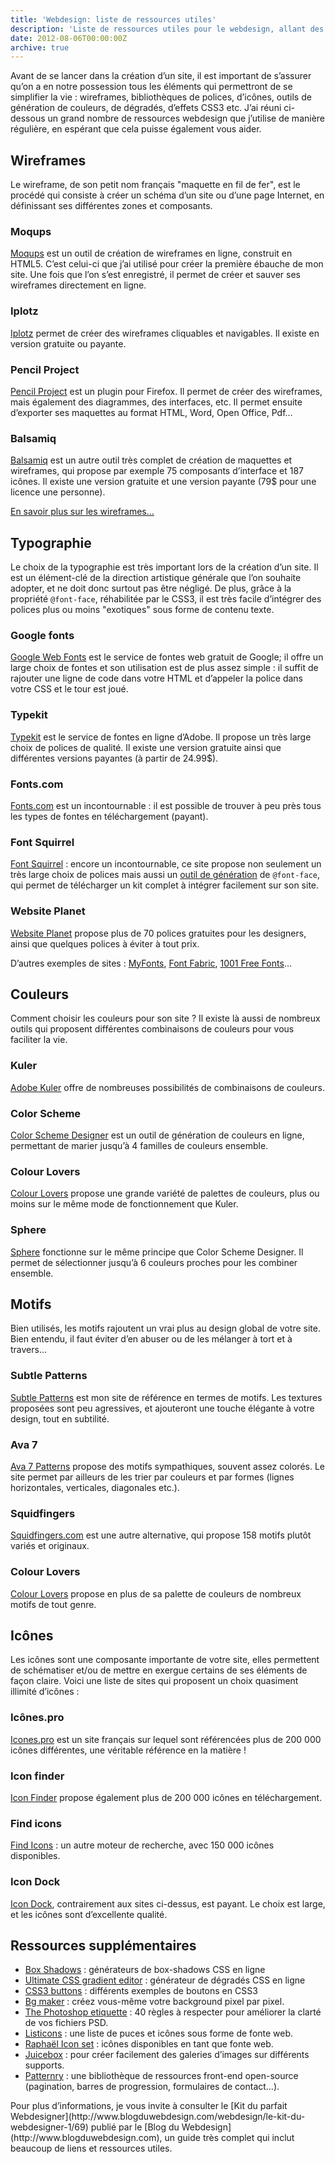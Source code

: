 ```yaml
---
title: 'Webdesign: liste de ressources utiles'
description: 'Liste de ressources utiles pour le webdesign, allant des wireframes aux couleurs, polices etc.'
date: 2012-08-06T00:00:00Z
archive: true
---
```


Avant de se lancer dans la création d’un site, il est important de s’assurer qu’on a en notre possession tous les éléments qui permettront de se simplifier la vie : wireframes, bibliothèques de polices, d’icônes, outils de génération de couleurs, de dégradés, d’effets CSS3 etc. J’ai réuni ci-dessous un grand nombre de ressources webdesign que j’utilise de manière régulière, en espérant que cela puisse également vous aider.

## Wireframes

Le wireframe, de son petit nom français "maquette en fil de fer", est le procédé qui consiste à créer un schéma d’un site ou d’une page Internet, en définissant ses différentes zones et composants.

### Moqups

[Moqups](https://moqups.com/#!/) est un outil de création de wireframes en ligne, construit en HTML5. C’est celui-ci que j’ai utilisé pour créer la première ébauche de mon site. Une fois que l’on s’est enregistré, il permet de créer et sauver ses wireframes directement en ligne.

### Iplotz

[Iplotz](http://iplotz.com/) permet de créer des wireframes cliquables et navigables. Il existe en version gratuite ou payante.

### Pencil Project

[Pencil Project](http://pencil.evolus.vn/en-US/Home.aspx) est un plugin pour Firefox. Il permet de créer des wireframes, mais également des diagrammes, des interfaces, etc. Il permet ensuite d’exporter ses maquettes au format HTML, Word, Open Office, Pdf…

### Balsamiq

[Balsamiq](http://www.balsamiq.com/products/mockups) est un autre outil très complet de création de maquettes et wireframes, qui propose par exemple 75 composants d’interface et 187 icônes. Il existe une version gratuite et une version payante (79\$ pour une licence une personne).

[En savoir plus sur les wireframes…](http://www.smashingmagazine.com/2009/09/01/35-excellent-wireframing-resources/)

## Typographie

Le choix de la typographie est très important lors de la création d’un site. Il est un élément-clé de la direction artistique générale que l’on souhaite adopter, et ne doit donc surtout pas être négligé. De plus, grâce à la propriété `@font-face`, réhabilitée par le CSS3, il est très facile d’intégrer des polices plus ou moins "exotiques" sous forme de contenu texte.

### Google fonts

[Google Web Fonts](http://www.google.com/webfonts/#HomePlace:home) est le service de fontes web gratuit de Google; il offre un large choix de fontes et son utilisation est de plus assez simple : il suffit de rajouter une ligne de code dans votre HTML et d’appeler la police dans votre CSS et le tour est joué.

### Typekit

[Typekit](https://typekit.com/) est le service de fontes en ligne d’Adobe. Il propose un très large choix de polices de qualité. Il existe une version gratuite ainsi que différentes versions payantes (à partir de 24.99\$).

### Fonts.com

[Fonts.com](http://www.fonts.com/) est un incontournable : il est possible de trouver à peu près tous les types de fontes en téléchargement (payant).

### Font Squirrel

[Font Squirrel](http://www.fontsquirrel.com/) : encore un incontournable, ce site propose non seulement un très large choix de polices mais aussi un [outil de génération](http://www.fontsquirrel.com/fontface/generator) de `@font-face`, qui permet de télécharger un kit complet à intégrer facilement sur son site.

### Website Planet

[Website Planet](https://www.websiteplanet.com/blog/best-free-fonts/) propose plus de 70 polices gratuites pour les designers, ainsi que quelques polices à éviter à tout prix.

D’autres exemples de sites : [MyFonts](http://www.myfonts.com/), [Font Fabric](http://fontfabric.com/), [1001 Free Fonts](http://www.1001freefonts.com/)…

## Couleurs

Comment choisir les couleurs pour son site ? Il existe là aussi de nombreux outils qui proposent différentes combinaisons de couleurs pour vous faciliter la vie.

### Kuler

[Adobe Kuler](http://kuler.adobe.com) offre de nombreuses possibilités de combinaisons de couleurs.

### Color Scheme

[Color Scheme Designer](http://colorschemedesigner.com/) est un outil de génération de couleurs en ligne, permettant de marier jusqu’à 4 familles de couleurs ensemble.

### Colour Lovers

[Colour Lovers](http://www.colourlovers.com/palettes) propose une grande variété de palettes de couleurs, plus ou moins sur le même mode de fonctionnement que Kuler.

### Sphere

[Sphere](http://mudcu.be/sphere/) fonctionne sur le même principe que Color Scheme Designer. Il permet de sélectionner jusqu’à 6 couleurs proches pour les combiner ensemble.

## Motifs

Bien utilisés, les motifs rajoutent un vrai plus au design global de votre site. Bien entendu, il faut éviter d’en abuser ou de les mélanger à tort et à travers…

### Subtle Patterns

[Subtle Patterns](http://subtlepatterns.com/) est mon site de référence en termes de motifs. Les textures proposées sont peu agressives, et ajouteront une touche élégante à votre design, tout en subtilité.

### Ava 7

[Ava 7 Patterns](http://patterns.ava7.com/) propose des motifs sympathiques, souvent assez colorés. Le site permet par ailleurs de les trier par couleurs et par formes (lignes horizontales, verticales, diagonales etc.).

### Squidfingers

[Squidfingers.com](http://www.squidfingers.com/patterns/) est une autre alternative, qui propose 158 motifs plutôt variés et originaux.

### Colour Lovers

[Colour Lovers](http://www.colourlovers.com/patterns/new) propose en plus de sa palette de couleurs de nombreux motifs de tout genre.

## Icônes

Les icônes sont une composante importante de votre site, elles permettent de schématiser et/ou de mettre en exergue certains de ses éléments de façon claire. Voici une liste de sites qui proposent un choix quasiment illimité d’icônes :

### Icônes.pro

[Icones.pro](http://icones.pro/) est un site français sur lequel sont référencées plus de 200 000 icônes différentes, une véritable référence en la matière !

### Icon finder

[Icon Finder](http://www.iconfinder.com/) propose également plus de 200 000 icônes en téléchargement.

### Find icons

[Find Icons](http://findicons.com/) : un autre moteur de recherche, avec 150 000 icônes disponibles.

### Icon Dock

[Icon Dock](http://icondock.com), contrairement aux sites ci-dessus, est payant. Le choix est large, et les icônes sont d’excellente qualité.

## Ressources supplémentaires

- [Box Shadows](http://www.westciv.com/tools/boxshadows/index.html) : générateurs de box-shadows CSS en ligne
- [Ultimate CSS gradient editor](http://www.colorzilla.com/gradient-editor/) : générateur de dégradés CSS en ligne
- [CSS3 buttons](http://hellohappy.org/css3-buttons/) : différents exemples de boutons en CSS3
- [Bg maker](http://bgmaker.ventdaval.com/) : créez vous-même votre background pixel par pixel.
- [The Photoshop etiquette](http://photoshopetiquette.com/) : 40 règles à respecter pour améliorer la clarté de vos fichiers PSD.
- [Listicons](http://medialoot.com/item/listicons-arrows-bullets-webfont/) : une liste de puces et icônes sous forme de fonte web.
- [Raphaël Icon set](http://icons.marekventur.de/) : icônes disponibles en tant que fonte web.
- [Juicebox](http://www.juicebox.net/) : pour créer facilement des galeries d’images sur différents supports.
- [Patternry](http://patternry.com/patterns/) : une bibliothèque de ressources front-end open-source (pagination, barres de progression, formulaires de contact…).

<div className="info">
  Pour plus d’informations, je vous invite à consulter le [Kit du parfait
  Webdesigner](http://www.blogduwebdesign.com/webdesign/le-kit-du-webdesigner-1/69)
  publié par le [Blog du Webdesign](http://www.blogduwebdesign.com), un guide
  très complet qui inclut beaucoup de liens et ressources utiles.
</div>
